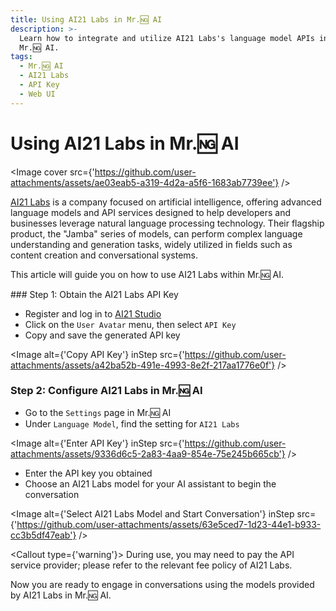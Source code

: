 ```yaml
---
title: Using AI21 Labs in Mr.🆖 AI
description: >-
  Learn how to integrate and utilize AI21 Labs's language model APIs in
  Mr.🆖 AI.
tags:
  - Mr.🆖 AI
  - AI21 Labs
  - API Key
  - Web UI
---
```


# Using AI21 Labs in Mr.🆖 AI

<Image
  cover
  src={'https://github.com/user-attachments/assets/ae03eab5-a319-4d2a-a5f6-1683ab7739ee'}
/>

[AI21 Labs](https://www.ai21.com/) is a company focused on artificial intelligence, offering advanced language models and API services designed to help developers and businesses leverage natural language processing technology. Their flagship product, the "Jamba" series of models, can perform complex language understanding and generation tasks, widely utilized in fields such as content creation and conversational systems.

This article will guide you on how to use AI21 Labs within Mr.🆖 AI.

<Steps>
### Step 1: Obtain the AI21 Labs API Key

- Register and log in to [AI21 Studio](https://studio.ai21.com)
- Click on the `User Avatar` menu, then select `API Key`
- Copy and save the generated API key

<Image
  alt={'Copy API Key'}
  inStep
  src={'https://github.com/user-attachments/assets/a42ba52b-491e-4993-8e2f-217aa1776e0f'}
/>

### Step 2: Configure AI21 Labs in Mr.🆖 AI

- Go to the `Settings` page in Mr.🆖 AI
- Under `Language Model`, find the setting for `AI21 Labs`

<Image
  alt={'Enter API Key'}
  inStep
  src={'https://github.com/user-attachments/assets/9336d6c5-2a83-4aa9-854e-75e245b665cb'}
/>

- Enter the API key you obtained
- Choose an AI21 Labs model for your AI assistant to begin the conversation

<Image
  alt={'Select AI21 Labs Model and Start Conversation'}
  inStep
  src={'https://github.com/user-attachments/assets/63e5ced7-1d23-44e1-b933-cc3b5df47eab'}
/>

<Callout type={'warning'}>
  During use, you may need to pay the API service provider; please refer to the relevant fee policy
  of AI21 Labs.
</Callout>

</Steps>

Now you are ready to engage in conversations using the models provided by AI21 Labs in Mr.🆖 AI.

